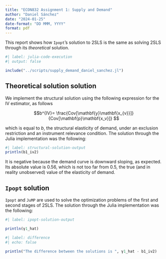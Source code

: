 ```yaml
---
title: "ECON832 Assignment 1: Supply and Demand"
author: "Daniel Sánchez"
date: "2024-01-25"
date-format: "DD MMM, YYYY"
format: pdf
---
```


This report shows how `Ipopt`'s solution to 2SLS is the same as solving 2SLS through its *theoretical* solution. 

```julia
#| label: julia-code-execution
#| output: false

include("../scripts/supply_demand_daniel_sanchez.jl")
```

## Theoretical solution solution

We implement the structural solution using the following expression for the IV estimator, as follows

$$b^{IV}= \frac{Cov[\mathbf{y}\mathbf{x_{v}}]}{Cov[\mathbf{p}\mathbf{x_v}]} $$

which is equal to $b$, the structural elasticity of demand, under an exclusion restriction and an instrument relevance condition. The solution through the Julia implementation was the following:

```julia
#| label: structural-solution-output
println(b1_iv2)
```

It is negative because the demand curve is downward sloping, as expected. Its absolute value is 0.56, which is not too far from 0.5, the true (and in reality unobserved) value of the elasticity of demand.

## `Ipopt` solution 

`Ipopt` and `JuMP` are used to solve the optimization problems of the first and second stages of 2SLS. The solution through the Julia implementation was the following:

```julia
#| label: ipopt-solution-output

println(γ1_hat)
```

```julia
#| label: difference
#| echo: false

println("The difference between the solutions is ", γ1_hat - b1_iv2)
```
